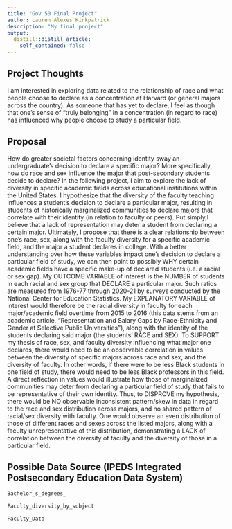 ```yaml
---
title: "Gov 50 Final Project"
author: Lauren Alexes Kirkpatrick
description: "My final project"
output:
  distill::distill_article:
    self_contained: false
---
```


## Project Thoughts

I am interested in exploring data related to the relationship of race and what people choose to declare as a concentration at Harvard (or general majors across the country). As someone that has yet to declare, I feel as though that one's sense of "truly belonging" in a concentration (in regard to race) has influenced why people choose to study a particular field.

## Proposal 
How do greater societal factors concerning identity sway an undergraduate's decision to declare a specific major? More specifically, how do race and sex influence the major that post-secondary students decide to declare? In the following project, I aim to explore the lack of diversity in specific academic fields across educational institutions within the United States. I hypothesize that the diversity of the faculty teaching influences a student's decision to declare a particular major, resulting in students of historically marginalized communities to declare majors that correlate with their identity (in relation to faculty or peers). Put simply,I believe that a lack of representation may deter a student from declaring a certain major. Ultimately, I propose that there is a clear relationship between one's race, sex, along with the faculty diversity for a specific academic field, and the major a student declares in college. With a better understanding over how these variables impact one's decision to declare a particular field of study, we can then point to possibly WHY certain academic fields have a specific make-up of declared students (i.e. a racial or sex gap). My OUTCOME VARIABLE of interest is the NUMBER of students in each racial and sex group that DECLARE a particular major. Such ratios are measured from 1976-77 through 2020-21 by surveys conducted by the National Center for Education Statistics. My EXPLANATORY VARIABLE of interest would therefore be the racial diversity in faculty for each major/academic field overtime from 2015 to 2016 (this data stems from an academic article, "Representation and Salary Gaps by Race-Ethnicity and Gender at Selective Public Universities"), along with the identity of the students declaring said major (the students' RACE and SEX). To SUPPORT my thesis of race, sex, and faculty diversity influencing what major one declares, there would need to be an observable correlation in values between the diversity of specific majors across race and sex, and the diversity of faculty. In other words, if there were to be less Black students in one field of study, there would need to be less Black professors in this field. A direct reflection in values would illustrate how those of marginalized communities may deter from declaring a particular field of study that fails to be representative of their own identity. Thus, to DISPROVE my hypothesis, there would be NO observable inconsistent pattern/skew in data in regard to the race and sex distribution across majors, and no shared pattern of racial/sex diversity with faculty. One would observe an even distribution of those of different races and sexes across the listed majors, along with a faculty unrepresentative of this distribution, demonstrating a LACK of correlation between the diversity of faculty and the diversity of those in a particular field. 

## Possible Data Source (IPEDS Integrated Postsecondary Education Data System)
```r
Bachelor_s_degrees_ 
```
```r
Faculty_diversity_by_subject
```

```r
Faculty_Data 

```

